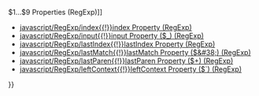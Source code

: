 {{Page_Title}}
{{Flags}}
{{Summary_Section|Returns the characters from the position following the last match to the end of the searched string. Read-only.

}}
{{JS_Syntax|Formats={{JS_Syntax_Format
|Format= '''RegExp'''.'''rightContext'''}}
}}
{{Remarks_Section
|Remarks=The object associated with this property is always the global '''RegExp''' object.

The initial value of the '''rightContext''' property is an empty string. The value of the '''rightContext''' property changes whenever a successful match is made.
}}
{{Examples_Section
|Not_required=No
|Examples={{Single_Example
|Language=JavaScript
|Description=The following example illustrates the use of the '''rightContext''' property:

|Code= // Create the regular expression pattern.
    var re = new RegExp("d(b+)(d)","ig");
    var str = "cdbBdbsbdbdz";
 
    // Perform the search.
    var arr = re.exec(str);
 
    // Print the output.
    var s = "" 
    s += "$1: " + RegExp.$1 + "&lt;br /&gt;";
    s += "$2: " + RegExp.$2 + "&lt;br /&gt;";
    s += "$3: " + RegExp.$3 + "&lt;br /&gt;";
    s += "input: " + RegExp.input + "&lt;br /&gt;";
    s += "lastMatch: " + RegExp.lastMatch + "&lt;br /&gt;";
    s += "leftContext: " + RegExp.leftContext + "&lt;br /&gt;";
    s += "rightContext: " + RegExp.rightContext + "&lt;br /&gt;"; 
    s += "lastParen: " + RegExp.lastParen + "&lt;br /&gt;";
 
    document.write(s);
}}}}
{{See_Also_Section
|Manual_links=* [[javascript/RegExp/1 9 Properties{{!}}$1...$9 Properties (RegExp)]]
* [[javascript/RegExp/index{{!}}index Property (RegExp)]]
* [[javascript/RegExp/input{{!}}input Property ($_) (RegExp)]]
* [[javascript/RegExp/lastIndex{{!}}lastIndex Property (RegExp)]]
* [[javascript/RegExp/lastMatch{{!}}lastMatch Property ($&#38;) (RegExp)]]
* [[javascript/RegExp/lastParen{{!}}lastParen Property ($+) (RegExp)]]
* [[javascript/RegExp/leftContext{{!}}leftContext Property ($`) (RegExp)]]
}}
{{Topics | JS Basic}}

{{External_Attribution
|Is_CC-BY-SA=No
|Sources=MSDN
|MDN_link=
|MSDN_link=http://msdn.microsoft.com/en-us/library/ie/b4sb5k1b(v=vs.94).aspx
|HTML5Rocks_link=
}}
